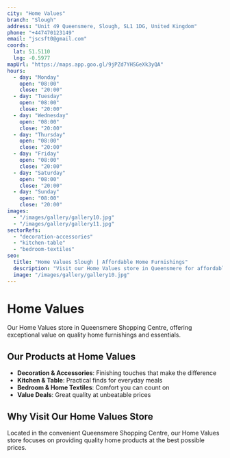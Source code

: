 ```yaml
---
city: "Home Values"
branch: "Slough"
address: "Unit 49 Queensmere, Slough, SL1 1DG, United Kingdom"
phone: "+447470123149"
email: "jscsft0@gmail.com"
coords:
  lat: 51.5110
  lng: -0.5977
mapUrl: "https://maps.app.goo.gl/9jPZd7YHSGeXk3yQA"
hours:
  - day: "Monday"
    open: "08:00"
    close: "20:00"
  - day: "Tuesday"
    open: "08:00"
    close: "20:00"
  - day: "Wednesday"
    open: "08:00"
    close: "20:00"
  - day: "Thursday"
    open: "08:00"
    close: "20:00"
  - day: "Friday"
    open: "08:00"
    close: "20:00"
  - day: "Saturday"
    open: "08:00"
    close: "20:00"
  - day: "Sunday"
    open: "08:00"
    close: "20:00"
images:
  - "/images/gallery/gallery10.jpg"
  - "/images/gallery/gallery11.jpg"
sectorRefs:
  - "decoration-accessories"
  - "kitchen-table"
  - "bedroom-textiles"
seo:
  title: "Home Values Slough | Affordable Home Furnishings"
  description: "Visit our Home Values store in Queensmere for affordable home furnishings and great value products."
  image: "/images/gallery/gallery10.jpg"
---
```


# Home Values

Our Home Values store in Queensmere Shopping Centre, offering exceptional value on quality home furnishings and essentials.

## Our Products at Home Values

- **Decoration & Accessories**: Finishing touches that make the difference
- **Kitchen & Table**: Practical finds for everyday meals  
- **Bedroom & Home Textiles**: Comfort you can count on
- **Value Deals**: Great quality at unbeatable prices

## Why Visit Our Home Values Store

Located in the convenient Queensmere Shopping Centre, our Home Values store focuses on providing quality home products at the best possible prices.
